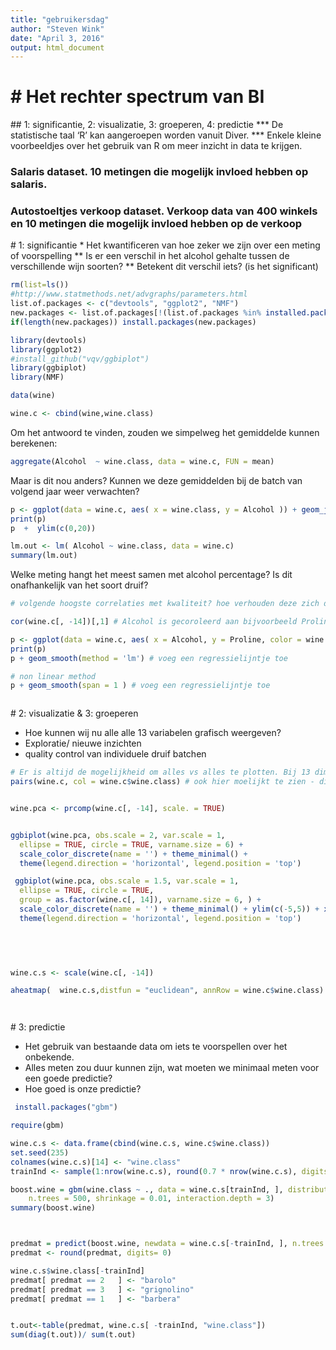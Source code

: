 ```yaml
---
title: "gebruikersdag"
author: "Steven Wink"
date: "April 3, 2016"
output: html_document
---
```


# Het rechter spectrum van BI
==============================
 ## 1: significantie, 2: visualizatie,  3: groeperen, 4: predictie 
 *** De statistische taal 'R' kan aangeroepen worden vanuit Diver.
 *** Enkele kleine voorbeeldjes over het gebruik van R om meer inzicht in data te krijgen. 

### Salaris dataset. 10 metingen die mogelijk invloed hebben op salaris.
### Autostoeltjes verkoop dataset. Verkoop data van 400 winkels en 10 metingen die mogelijk invloed hebben op de verkoop


 # 1: significantie
 * Het kwantificeren van hoe zeker we zijn over een meting of voorspelling
 ** Is er een verschil in het alcohol gehalte tussen de verschillende wijn soorten?
 ** Betekent dit verschil iets? (is het significant)
 



```r
rm(list=ls())
#http://www.statmethods.net/advgraphs/parameters.html
list.of.packages <- c("devtools", "ggplot2", "NMF")
new.packages <- list.of.packages[!(list.of.packages %in% installed.packages()[,"Package"])]
if(length(new.packages)) install.packages(new.packages)

library(devtools)
library(ggplot2)
#install_github("vqv/ggbiplot")
library(ggbiplot)
library(NMF)

data(wine)

wine.c <- cbind(wine,wine.class)
```

Om het antwoord te vinden, zouden we simpelweg het gemiddelde kunnen berekenen:
```r


aggregate(Alcohol  ~ wine.class, data = wine.c, FUN = mean)


```

Maar is dit nou anders? Kunnen we deze gemiddelden bij de batch van volgend jaar weer verwachten?


```r


p <- ggplot(data = wine.c, aes( x = wine.class, y = Alcohol )) + geom_jitter(aes(color = wine.class), size = 4) + theme_minimal() 
print(p)
p  +  ylim(c(0,20))

lm.out <- lm( Alcohol ~ wine.class, data = wine.c) 
summary(lm.out) 

```


Welke meting hangt het meest samen met alcohol percentage?
Is dit onafhankelijk van het soort druif?


```r

# volgende hoogste correlaties met kwaliteit? hoe verhouden deze zich dan? is er een optimale combinatie van deze?

cor(wine.c[, -14])[,1] # Alcohol is gecoroleerd aan bijvoorbeeld Proline

p <- ggplot(data = wine.c, aes( x = Alcohol, y = Proline, color = wine.class )) + geom_point(size= 3) + theme_minimal() 
print(p) 
p + geom_smooth(method = 'lm') # voeg een regressielijntje toe

# non linear method
p + geom_smooth(span = 1 ) # voeg een regressielijntje toe



```


 
 # 2: visualizatie & 3: groeperen
  
  * Hoe kunnen wij nu alle alle 13 variabelen grafisch weergeven? 
  * Exploratie/ nieuwe inzichten
  * quality control van individuele druif batchen
  
```r



# Er is altijd de mogelijkheid om alles vs alles te plotten. Bij 13 dimensies:
pairs(wine.c, col = wine.c$wine.class) # ook hier moelijkt te zien - dimensie reductie


wine.pca <- prcomp(wine.c[, -14], scale. = TRUE)


ggbiplot(wine.pca, obs.scale = 2, var.scale = 1,
  ellipse = TRUE, circle = TRUE, varname.size = 6) +
  scale_color_discrete(name = '') + theme_minimal() + 
  theme(legend.direction = 'horizontal', legend.position = 'top')

 ggbiplot(wine.pca, obs.scale = 1.5, var.scale = 1,
  ellipse = TRUE, circle = TRUE,
  group = as.factor(wine.c[, 14]), varname.size = 6, ) +
  scale_color_discrete(name = '') + theme_minimal() + ylim(c(-5,5)) + xlim( c(-5,5)) + 
  theme(legend.direction = 'horizontal', legend.position = 'top')  

 
 


wine.c.s <- scale(wine.c[, -14])

aheatmap(  wine.c.s,distfun = "euclidean", annRow = wine.c$wine.class)




```

 # 3: predictie
  
  * Het gebruik van bestaande data om iets te voorspellen over het onbekende.
  * Alles meten zou duur kunnen zijn, wat moeten we minimaal meten voor een goede predictie?
  * Hoe goed is onze predictie?
  
  
```r
 install.packages("gbm")

require(gbm)

wine.c.s <- data.frame(cbind(wine.c.s, wine.c$wine.class))
set.seed(235)
colnames(wine.c.s)[14] <- "wine.class"
trainInd <- sample(1:nrow(wine.c.s), round(0.7 * nrow(wine.c.s), digits = 0))

boost.wine = gbm(wine.class ~ ., data = wine.c.s[trainInd, ], distribution = "gaussian", 
    n.trees = 500, shrinkage = 0.01, interaction.depth = 3)
summary(boost.wine)



predmat = predict(boost.wine, newdata = wine.c.s[-trainInd, ], n.trees =500, type = 'response' )
predmat <- round(predmat, digits= 0)

wine.c.s$wine.class[-trainInd]
predmat[ predmat == 2   ] <- "barolo"
predmat[ predmat == 3   ] <- "grignolino"
predmat[ predmat == 1   ] <- "barbera"


t.out<-table(predmat, wine.c.s[ -trainInd, "wine.class"])
sum(diag(t.out))/ sum(t.out) 






```  
  
  
  
